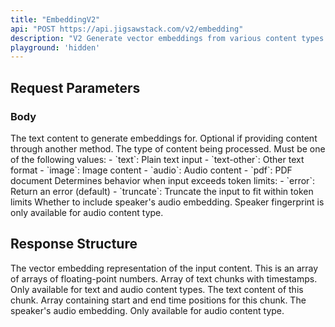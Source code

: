 ```yaml
---
title: "EmbeddingV2"
api: "POST https://api.jigsawstack.com/v2/embedding"
description: "V2 Generate vector embeddings from various content types including text, images, audio, and PDF files with speaker fingerprint support."
playground: 'hidden'
---
```


## Request Parameters

### Body

<ParamField body="text" type="string">
  The text content to generate embeddings for. Optional if providing content through another method.
</ParamField>

<FilesParam />

<ParamField body="type" type="string" required>
  The type of content being processed. Must be one of the following values:
  - `text`: Plain text input
  - `text-other`: Other text format
  - `image`: Image content
  - `audio`: Audio content
  - `pdf`: PDF document
</ParamField>

<ParamField body="token_overflow_mode" type="string" default="error">
  Determines behavior when input exceeds token limits:
  - `error`: Return an error (default)
  - `truncate`: Truncate the input to fit within token limits
</ParamField>

<ParamField body="speaker_fingerprint" type="boolean" default="false">
  Whether to include speaker's audio embedding. Speaker fingerprint is only available for audio content type.
</ParamField>

<Snippet file="header.mdx" />

## Response Structure

<BasicResponse />

<ResponseField name="embeddings" type="number[][]">
  The vector embedding representation of the input content. This is an array of arrays of floating-point numbers.
</ResponseField>

<ResponseField name="chunks" type="array">
  Array of text chunks with timestamps. Only available for text and audio content types.
  <Expandable title="Chunk Object">
    <ResponseField name="text" type="string">
      The text content of this chunk.
    </ResponseField>
    <ResponseField name="timestamp" type="array[number]">
      Array containing start and end time positions for this chunk.
    </ResponseField>
  </Expandable>
</ResponseField>

<ResponseField name="speaker_embeddings" type="number[][]">
  The speaker's audio embedding. Only available for audio content type.
</ResponseField>

<EmbeddingSnippet />